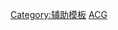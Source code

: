 {{Encourage
|title       = 典优条目拯救者
|link        = 维基百科:拯救典范、优良条目工作小组
|stripe      = 1
|bgcolor     = white
|stripecolor = red
|fontcolor   = black
|align       = {{{align|right}}}
}}
<noinclude>
[[Category:辅助模板]]
[[Category:維基榮譽模板|ACG]]
</noinclude>
